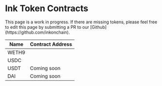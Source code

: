 
# Ink Token Contracts

<Callout type="info" emoji="ℹ️">
  This page is a work in progress. If there are missing tokens, please feel free
  to edit this page by submitting a PR to our
  [Github](https://github.com/inkonchain).
</Callout>

| Name  | Contract Address                                                                                                                                           |
| ----- | ---------------------------------------------------------------------------------------------------------------------------------------------------------- |
| WETH9 | <CopyableCode code="0x4200000000000000000000000000000000000006" href="https://etherscan.io/address/0x4200000000000000000000000000000000000006" />          |
| USDC  | <CopyableCode code="0xF1815bd50389c46847f0Bda824eC8da914045D14" href="https://explorer.inkonchain.com/token/0xF1815bd50389c46847f0Bda824eC8da914045D14" /> |
| USDT  | Coming soon                                                                                                                                                |
| DAI   | Coming soon                                                                                                                                                |

